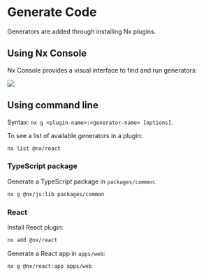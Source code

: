 # Generate Code

Generators are added through installing Nx plugins.

## Using Nx Console

Nx Console provides a visual interface to find and run generators:

![](https://nx.dev/documentation/shared/images/nx-console/nx-console-gen-code.avif)


## Using command line

Syntax: `nx g <plugin-name>:<generator-name> [options]`.

To see a list of available generators in a plugin:
```sh
nx list @nx/react
```

### TypeScript package

Generate a TypeScript package in `packages/common`:
```sh
nx g @nx/js:lib packages/common
```

### React

Install React plugin:
```sh
nx add @nx/react
```

Generate a React app in `apps/web`:
```sh
nx g @nx/react:app apps/web
```
